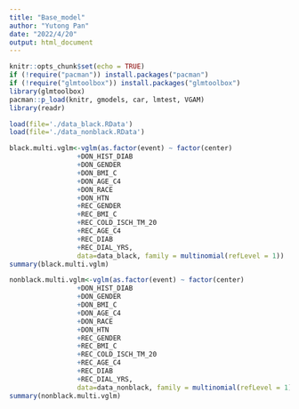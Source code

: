 ```yaml
---
title: "Base_model"
author: "Yutong Pan"
date: "2022/4/20"
output: html_document
---
```


```r
knitr::opts_chunk$set(echo = TRUE)
if (!require("pacman")) install.packages("pacman")
if (!require("glmtoolbox")) install.packages("glmtoolbox")
library(glmtoolbox)
pacman::p_load(knitr, gmodels, car, lmtest, VGAM)
library(readr)
```

```r
load(file='./data_black.RData')
load(file='./data_nonblack.RData')
```


```r
black.multi.vglm<-vglm(as.factor(event) ~ factor(center)
                 +DON_HIST_DIAB
                 +DON_GENDER
                 +DON_BMI_C
                 +DON_AGE_C4
                 +DON_RACE
                 +DON_HTN
                 +REC_GENDER
                 +REC_BMI_C
                 +REC_COLD_ISCH_TM_20
                 +REC_AGE_C4
                 +REC_DIAB
                 +REC_DIAL_YRS,
                 data=data_black, family = multinomial(refLevel = 1))
summary(black.multi.vglm)
```

```r
nonblack.multi.vglm<-vglm(as.factor(event) ~ factor(center)
                 +DON_HIST_DIAB
                 +DON_GENDER
                 +DON_BMI_C
                 +DON_AGE_C4
                 +DON_RACE
                 +DON_HTN
                 +REC_GENDER
                 +REC_BMI_C
                 +REC_COLD_ISCH_TM_20
                 +REC_AGE_C4
                 +REC_DIAB
                 +REC_DIAL_YRS,
                 data=data_nonblack, family = multinomial(refLevel = 1))
summary(nonblack.multi.vglm)
```

